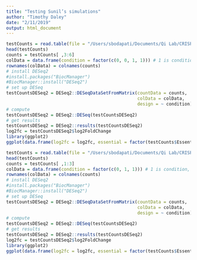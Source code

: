 ```yaml
---
title: "Testing Sunil’s simulations"
author: "Timothy Daley"
date: "2/11/2019"
output: html_document
---
```


```r
testCounts = read.table(file = "/Users/sbodapati/Documents/Qi Lab/CRISPR_Benchmarking/input/Simulation.csv", header = TRUE, sep = ",")
head(testCounts)
counts = testCounts[ ,3:6]
colData = data.frame(condition = factor(c(0, 0, 1, 1))) # 1 is condition, 0 is baseline
rownames(colData) = colnames(counts)
# install DESeq2
#install.packages("BiocManager")
#BiocManager::install("DESeq2")
# set up DESeq
testCountsDESeq2 = DESeq2::DESeqDataSetFromMatrix(countData = counts, 
                                                  colData = colData, 
                                                  design = ~ condition)
# compute
testCountsDESeq2 = DESeq2::DESeq(testCountsDESeq2)
# get results
testCountsDESeq2 = DESeq2::results(testCountsDESeq2)
log2fc = testCountsDESeq2$log2FoldChange
library(ggplot2)
ggplot(data.frame(log2fc = log2fc, essential = factor(testCounts$Essentiality)), aes(x = log2fc, col = essential, fill = essential)) + geom_density(alpha = 0.6) + theme_bw() + theme(panel.grid.major = element_blank(), panel.grid.minor = element_blank(), axis.line = element_line(colour = "black"))

testCounts = read.table(file = "/Users/sbodapati/Documents/Qi Lab/CRISPR_Benchmarking/TKO_comp.txt", header = TRUE, sep = ",")
head(testCounts)
counts = testCounts[ ,1:3]
colData = data.frame(condition = factor(c(0, 1, 1))) # 1 is condition, 0 is baseline
rownames(colData) = colnames(counts)
# install DESeq2
#install.packages("BiocManager")
#BiocManager::install("DESeq2")
# set up DESeq
testCountsDESeq2 = DESeq2::DESeqDataSetFromMatrix(countData = counts, 
                                                  colData = colData, 
                                                  design = ~ condition)
# compute
testCountsDESeq2 = DESeq2::DESeq(testCountsDESeq2)
# get results
testCountsDESeq2 = DESeq2::results(testCountsDESeq2)
log2fc = testCountsDESeq2$log2FoldChange
library(ggplot2)
ggplot(data.frame(log2fc = log2fc, essential = factor(testCounts$Essentiality)), aes(x = log2fc, col = essential, fill = essential)) + geom_density(alpha = 0.6) + theme_bw() + theme(panel.grid.major = element_blank(), panel.grid.minor = element_blank(), axis.line = element_line(colour = "black"))

```